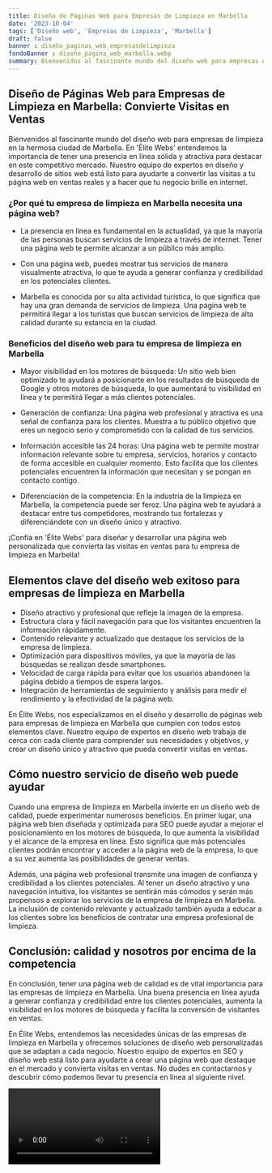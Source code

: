 ```yaml
---
title: Diseño de Páginas Web para Empresas de Limpieza en Marbella
date: '2023-10-04'
tags: ['Diseño web', 'Empresas de Limpieza', 'Marbella']
draft: false
banner : diseño_paginas_web_empresasdelimpieza
fondoBanner : diseño_pagina_web_marbella.webp
summary: Bienvenidos al fascinante mundo del diseño web para empresas de limpieza en la hermosa ciudad de Marbella. En 'Élite Webs' entendemos la importancia de tener una presencia en línea sólida y atractiva para destacar en este competitivo mercado. Nuestro equipo de expertos en diseño y desarrollo de sitios web está listo para ayudarte a convertir las visitas a tu página web en ventas reales y a hacer que tu negocio brille en internet.
---
```


## Diseño de Páginas Web para Empresas de Limpieza en Marbella: Convierte Visitas en Ventas

Bienvenidos al fascinante mundo del diseño web para empresas de limpieza en la hermosa ciudad de Marbella. En 'Élite Webs' entendemos la importancia de tener una presencia en línea sólida y atractiva para destacar en este competitivo mercado. Nuestro equipo de expertos en diseño y desarrollo de sitios web está listo para ayudarte a convertir las visitas a tu página web en ventas reales y a hacer que tu negocio brille en internet.

### ¿Por qué tu empresa de limpieza en Marbella necesita una página web?

- La presencia en línea es fundamental en la actualidad, ya que la mayoría de las personas buscan servicios de limpieza a través de internet. Tener una página web te permite alcanzar a un público más amplio.

- Con una página web, puedes mostrar tus servicios de manera visualmente atractiva, lo que te ayuda a generar confianza y credibilidad en los potenciales clientes.

- Marbella es conocida por su alta actividad turística, lo que significa que hay una gran demanda de servicios de limpieza. Una página web te permitirá llegar a los turistas que buscan servicios de limpieza de alta calidad durante su estancia en la ciudad.

### Beneficios del diseño web para tu empresa de limpieza en Marbella

- Mayor visibilidad en los motores de búsqueda: Un sitio web bien optimizado te ayudará a posicionarte en los resultados de búsqueda de Google y otros motores de búsqueda, lo que aumentará tu visibilidad en línea y te permitirá llegar a más clientes potenciales.

- Generación de confianza: Una página web profesional y atractiva es una señal de confianza para los clientes. Muestra a tu público objetivo que eres un negocio serio y comprometido con la calidad de tus servicios.

- Información accesible las 24 horas: Una página web te permite mostrar información relevante sobre tu empresa, servicios, horarios y contacto de forma accesible en cualquier momento. Esto facilita que los clientes potenciales encuentren la información que necesitan y se pongan en contacto contigo.

- Diferenciación de la competencia: En la industria de la limpieza en Marbella, la competencia puede ser feroz. Una página web te ayudará a destacar entre tus competidores, mostrando tus fortalezas y diferenciándote con un diseño único y atractivo.

¡Confía en 'Élite Webs' para diseñar y desarrollar una página web personalizada que convierta las visitas en ventas para tu empresa de limpieza en Marbella!

<GifSeo />

<Cta />

## Elementos clave del diseño web exitoso para empresas de limpieza en Marbella

- Diseño atractivo y profesional que refleje la imagen de la empresa.
- Estructura clara y fácil navegación para que los visitantes encuentren la información rápidamente.
- Contenido relevante y actualizado que destaque los servicios de la empresa de limpieza.
- Optimización para dispositivos móviles, ya que la mayoría de las búsquedas se realizan desde smartphones.
- Velocidad de carga rápida para evitar que los usuarios abandonen la página debido a tiempos de espera largos.
- Integración de herramientas de seguimiento y análisis para medir el rendimiento y la efectividad de la página web.

En Élite Webs, nos especializamos en el diseño y desarrollo de páginas web para empresas de limpieza en Marbella que cumplen con todos estos elementos clave. Nuestro equipo de expertos en diseño web trabaja de cerca con cada cliente para comprender sus necesidades y objetivos, y crear un diseño único y atractivo que pueda convertir visitas en ventas.

## Cómo nuestro servicio de diseño web puede ayudar

Cuando una empresa de limpieza en Marbella invierte en un diseño web de calidad, puede experimentar numerosos beneficios. En primer lugar, una página web bien diseñada y optimizada para SEO puede ayudar a mejorar el posicionamiento en los motores de búsqueda, lo que aumenta la visibilidad y el alcance de la empresa en línea. Esto significa que más potenciales clientes podrán encontrar y acceder a la página web de la empresa, lo que a su vez aumenta las posibilidades de generar ventas.

Además, una página web profesional transmite una imagen de confianza y credibilidad a los clientes potenciales. Al tener un diseño atractivo y una navegación intuitiva, los visitantes se sentirán más cómodos y serán más propensos a explorar los servicios de la empresa de limpieza en Marbella. La inclusión de contenido relevante y actualizado también ayuda a educar a los clientes sobre los beneficios de contratar una empresa profesional de limpieza.

## Conclusión: calidad y nosotros por encima de la competencia

En conclusión, tener una página web de calidad es de vital importancia para las empresas de limpieza en Marbella. Una buena presencia en línea ayuda a generar confianza y credibilidad entre los clientes potenciales, aumenta la visibilidad en los motores de búsqueda y facilita la conversión de visitantes en ventas.

En Élite Webs, entendemos las necesidades únicas de las empresas de limpieza en Marbella y ofrecemos soluciones de diseño web personalizadas que se adaptan a cada negocio. Nuestro equipo de expertos en SEO y diseño web está listo para ayudarte a crear una página web que destaque en el mercado y convierta visitas en ventas. No dudes en contactarnos y descubrir cómo podemos llevar tu presencia en línea al siguiente nivel.

<Video />

<CtaBot job='Empresas de Limpieza' city='Marbella'/>

<Gmaps query='Marbella+españa+maps' />